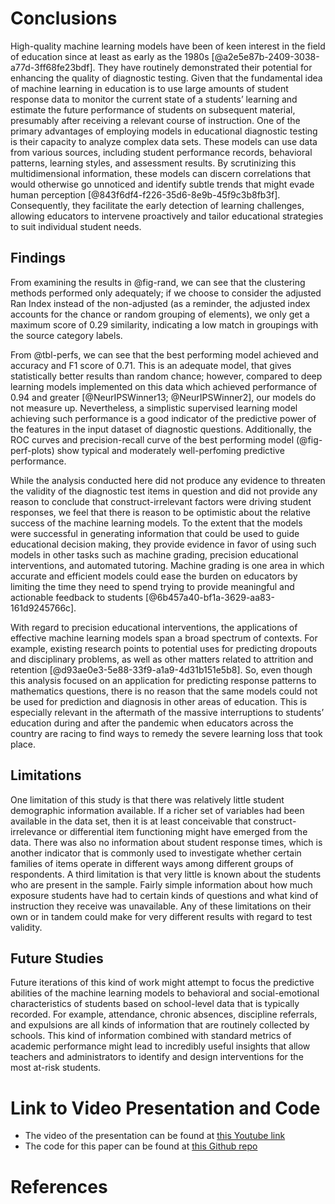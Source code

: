 # Conclusions

High-quality machine learning models have been of keen interest in the field of education since at least as early as the 1980s [@a2e5e87b-2409-3038-a77d-3ff68fe23bdf]. They have routinely demonstrated their potential for enhancing the quality of diagnostic testing. Given that the fundamental idea of machine learning in education is to use large amounts of student response data to monitor the current state of a students' learning and estimate the future performance of students on subsequent material, presumably after receiving a relevant course of instruction. One of the primary advantages of employing models in educational diagnostic testing is their capacity to analyze complex data sets. These models can use data from various sources, including student performance records, behavioral patterns, learning styles, and assessment results. By scrutinizing this multidimensional information, these models can discern correlations that would otherwise go unnoticed and identify subtle trends that might evade human perception [@843f6df4-f226-35d6-8e9b-45f9c3b8fb3f]. Consequently, they facilitate the early detection of learning challenges, allowing educators to intervene proactively and tailor educational strategies to suit individual student needs.

## Findings

From examining the results in @fig-rand, we can see that the clustering methods performed only adequately; if we choose to consider the adjusted Ran Index instead of the non-adjusted (as a reminder, the adjusted index accounts for the chance or random grouping of elements), we only get a maximum score of 0.29 similarity, indicating a low match in groupings with the source category labels.

From @tbl-perfs, we can see that the best performing model achieved and accuracy and F1 score of 0.71. This is an adequate model, that gives statistically better results than random chance; however, compared to deep learning models implemented on this data which achieved performance of 0.94 and greater [@NeurIPSWinner13; @NeurIPSWinner2], our models do not measure up. Nevertheless, a simplistic supervised learning model achieving such performance is a good indicator of the predictive power of the features in the input dataset of diagnostic questions. Additionally, the ROC curves and precision-recall curve of the best performing model (@fig-perf-plots) show typical and moderately well-perfoming predictive performance.

While the analysis conducted here did not produce any evidence to threaten the validity of the diagnostic test items in question and did not provide any reason to conclude that construct-irrelevant factors were driving student responses, we feel that there is reason to be optimistic about the relative success of the machine learning models. To the extent that the models were successful in generating information that could be used to guide educational decision making, they provide evidence in favor of using such models in other tasks such as machine grading, precision educational interventions, and automated tutoring. Machine grading is one area in which accurate and efficient models could ease the burden on educators by limiting the time they need to spend trying to provide meaningful and actionable feedback to students [@6b457a40-bf1a-3629-aa83-161d9245766c].

With regard to precision educational interventions, the applications of effective machine learning models span a broad spectrum of contexts. For example, existing research points to potential uses for predicting dropouts and disciplinary problems, as well as other matters related to attrition and retention [@d93ae0e3-5e88-33f9-a1a9-4d31b151e5b8]. So, even though this analysis focused on an application for predicting response patterns to mathematics questions, there is no reason that the same models could not be used for prediction and diagnosis in other areas of education. This is especially relevant in the aftermath of the massive interruptions to students' education during and after the pandemic when educators across the country are racing to find ways to remedy the severe learning loss that took place.

## Limitations

One limitation of this study is that there was relatively little student demographic information available. If a richer set of variables had been available in the data set, then it is at least conceivable that construct-irrelevance or differential item functioning might have emerged from the data. There was also no information about student response times, which is another indicator that is commonly used to investigate whether certain families of items operate in different ways among different groups of respondents. A third limitation is that very little is known about the students who are present in the sample. Fairly simple information about how much exposure students have had to certain kinds of questions and what kind of instruction they receive was unavailable. Any of these limitations on their own or in tandem could make for very different results with regard to test validity.

## Future Studies

Future iterations of this kind of work might attempt to focus the predictive abilities of the machine learning models to behavioral and social-emotional characteristics of students based on school-level data that is typically recorded. For example, attendance, chronic absences, discipline referrals, and expulsions are all kinds of information that are routinely collected by schools. This kind of information combined with standard metrics of academic performance might lead to incredibly useful insights that allow teachers and administrators to identify and design interventions for the most at-risk students.

# Link to Video Presentation and Code

- The video of the presentation can be found at [this Youtube link](https://www.youtube.com/watch?v=PPR_XuhXHT4)
- The code for this paper can be found at [this Github repo](https://github.com/CUBoulder-DS/CSCI-5502-Final-Report)


<!-- BJ Note: Leave this as is! -->
# References {.unnumbered}

::: {#refs}
:::

